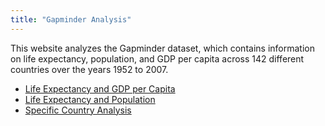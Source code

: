 ```yaml
---
title: "Gapminder Analysis"
---
```


This website analyzes the Gapminder dataset, which contains information on life expectancy, population, and GDP per capita across 142 different countries over the years 1952 to 2007.

- [Life Expectancy and GDP per Capita](life-gdp.qmd)
- [Life Expectancy and Population](life-population.qmd)
- [Specific Country Analysis](specific-country.qmd)